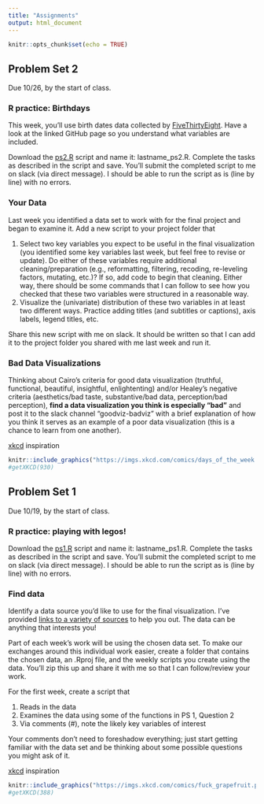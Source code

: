 ```yaml
---
title: "Assignments"
output: html_document
---
```


```r
knitr::opts_chunk$set(echo = TRUE)
```

## Problem Set 2

Due 10/26, by the start of class.

### R practice: Birthdays
This week, you'll use birth dates data collected by [FiveThirtyEight](https://github.com/fivethirtyeight/data/tree/master/births). Have a look at the linked GitHub page so you understand what variables are included.

Download the [ps2.R](../ps/ps2.R) script and name it: lastname_ps2.R. Complete the tasks as described in the script and save. You'll submit the completed script to me on slack (via direct message). I should be able to run the script as is (line by line) with no errors.

### Your Data
Last week you identified a data set to work with for the final project and began to examine it. Add a new script to your project folder that 

1. Select two key variables you expect to be useful in the final visualization (you identified some key variables last week, but feel free to revise or update). Do either of these variables require additional cleaning/preparation (e.g., reformatting, filtering, recoding, re-leveling factors, mutating, etc.)? If so, add code to begin that cleaning. Either way, there should be some commands that I can follow to see how you checked that these two variables were structured in a reasonable way.
2. Visualize the (univariate) distribution of these two variables in at least two different ways. Practice adding titles (and subtitles or captions), axis labels, legend titles, etc.

Share this new script with me on slack. It should be written so that I can add it to the project folder you shared with me last week and run it.

### Bad Data Visualizations
Thinking about Cairo's criteria for good data visualization (truthful, functional, beautiful, insightful, enlightenting) and/or Healey's negative criteria (aesthetics/bad taste, substantive/bad data, perception/bad perception), **find a data visualization you think is especially "bad"** and post it to the slack channel "goodviz-badviz" with a brief explanation of how you think it serves as an example of a poor data visualization (this is a chance to learn from one another).

[xkcd](https://xkcd.com/930/) inspiration

```r
knitr::include_graphics("https://imgs.xkcd.com/comics/days_of_the_week.png")
#getXKCD(930)
```


## Problem Set 1

Due 10/19, by the start of class.

### R practice: playing with legos!
Download the [ps1.R](../ps/ps1.R) script and name it: lastname_ps1.R. Complete the tasks as described in the script and save. You'll submit the completed script to me on slack (via direct message). I should be able to run the script as is (line by line) with no errors.

### Find data
Identify a data source you'd like to use for the final visualization. I've provided [links to a variety of sources](../resources/) to help you out. The data can be anything that interests you! 

Part of each week's work will be using the chosen data set. To make our exchanges around this individual work easier, create a folder that contains the chosen data, an .Rproj file, and the weekly scripts you create using the data. You'll zip this up and share it with me so that I can follow/review your work.

For the first week, create a script that

1. Reads in the data
2. Examines the data using some of the functions in PS 1, Question 2
3. Via comments (#), note the likely key variables of interest

Your comments don't need to foreshadow everything; just start getting familiar with the data set and be thinking about some possible questions you might ask of it.

[xkcd](https://xkcd.com/388/) inspiration

```r
knitr::include_graphics("https://imgs.xkcd.com/comics/fuck_grapefruit.png")
#getXKCD(388)
```
